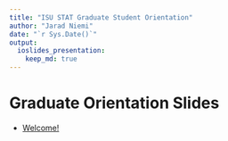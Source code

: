 ```yaml
---
title: "ISU STAT Graduate Student Orientation"
author: "Jarad Niemi"
date: "`r Sys.Date()`"
output: 
  ioslides_presentation:
    keep_md: true
---
```


# Graduate Orientation Slides

- [Welcome!](welcome.html)
